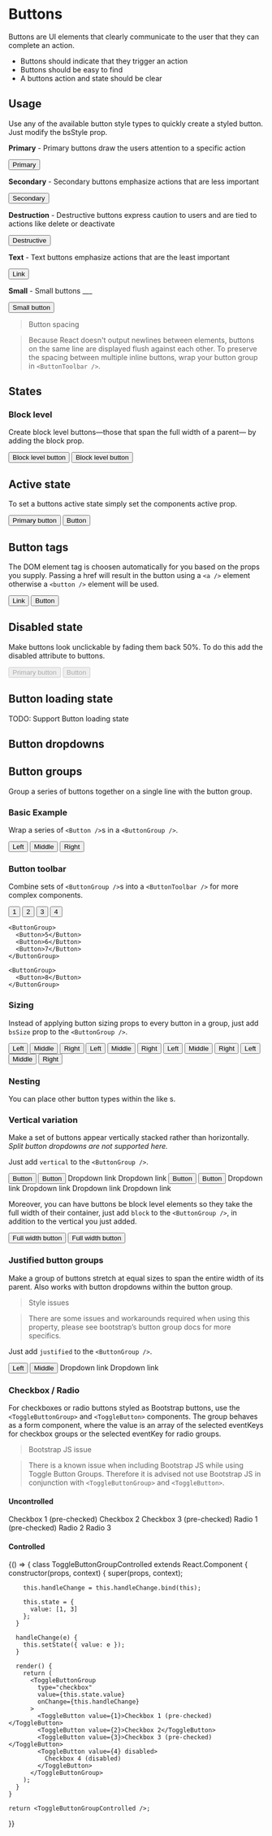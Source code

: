 
<!-- TODO: move this to a better place. Not sure yet!! -->
<!-- Unused Button Styles
  <Button bsStyle="success">Success</Button>
  <Button bsStyle="info">Info</Button>
  <Button bsStyle="warning">Warning</Button>
-->
<PlayGroundCustomProps />

# Buttons

Buttons are UI elements that clearly communicate to the user that they can complete an action.
- Buttons should indicate that they trigger an action
- Buttons should be easy to find
- A buttons action and state should be clear

## Usage

Use any of the available button style types to quickly create a styled button. Just modify the bsStyle prop.

**Primary** - Primary buttons draw the users attention to a specific action

<Playground>
  <ButtonToolbar>
    <Button bsStyle="primary">Primary</Button>
  </ButtonToolbar>
</Playground>

**Secondary** - Secondary buttons emphasize actions that are less important

<Playground>
  <ButtonToolbar>
    <Button>Secondary</Button>
  </ButtonToolbar>
</Playground>

**Destruction** - Destructive buttons express caution to users and are tied to actions like delete or deactivate

<Playground>
  <ButtonToolbar>
    <Button bsStyle="danger">Destructive</Button>
  </ButtonToolbar>
</Playground>

**Text** - Text buttons emphasize actions that are the least important

<Playground>
  <ButtonToolbar>
    <Button bsStyle="link">Link</Button>
  </ButtonToolbar>
</Playground>

**Small** - Small buttons ___

<Playground>
  <ButtonToolbar>
    <Button bsStyle="primary" bsSize="small">Small button</Button>
  </ButtonToolbar>
</Playground>



> Button spacing

> Because React doesn't output newlines between elements, buttons on the same line are displayed flush against each other. To preserve the spacing between multiple inline buttons, wrap your button group in `<ButtonToolbar />`.

## States


### Block level

Create block level buttons—those that span the full width of a parent— by adding the block prop.

<Playground>
  <Button bsStyle="primary" bsSize="large" block>
    Block level button
  </Button>
  <Button bsSize="large" block>
    Block level button
  </Button>
</Playground>

## Active state

To set a buttons active state simply set the components active prop.

<Playground>
  <ButtonToolbar>
    <Button bsStyle="primary" bsSize="large" active>
      Primary button
    </Button>
    <Button bsSize="large" active>
      Button
    </Button>
  </ButtonToolbar>
</Playground>

## Button tags

The DOM element tag is choosen automatically for you based on the props you supply. Passing a href will result in the button using a `<a />` element otherwise a `<button />` element will be used.

<Playground>
  <ButtonToolbar>
    <Button href="#">Link</Button>
    <Button>Button</Button>
  </ButtonToolbar>
</Playground>

## Disabled state

Make buttons look unclickable by fading them back 50%. To do this add the disabled attribute to buttons.

<Playground>
  <ButtonToolbar>
    <Button bsStyle="primary" bsSize="large" disabled>
      Primary button
    </Button>
    <Button bsSize="large" disabled>
      Button
    </Button>
  </ButtonToolbar>
</Playground>

## Button loading state
TODO: Support Button loading state

## Button dropdowns

## Button groups

Group a series of buttons together on a single line with the button group.

### Basic Example

Wrap a series of `<Button />`s in a `<ButtonGroup />`.

<Playground>
  <ButtonGroup>
    <Button>Left</Button>
    <Button>Middle</Button>
    <Button>Right</Button>
  </ButtonGroup>
</Playground>

### Button toolbar

Combine sets of `<ButtonGroup />`s into a `<ButtonToolbar />` for more complex components.

<Playground>
  <ButtonToolbar>
    <ButtonGroup>
      <Button>1</Button>
      <Button>2</Button>
      <Button>3</Button>
      <Button>4</Button>
    </ButtonGroup>

    <ButtonGroup>
      <Button>5</Button>
      <Button>6</Button>
      <Button>7</Button>
    </ButtonGroup>

    <ButtonGroup>
      <Button>8</Button>
    </ButtonGroup>
  </ButtonToolbar>
</Playground>

### Sizing

Instead of applying button sizing props to every button in a group, just add `bsSize` prop to the `<ButtonGroup />`.

<Playground>
  <ButtonToolbar>
    <ButtonGroup bsSize="large">
      <Button>Left</Button>
      <Button>Middle</Button>
      <Button>Right</Button>
    </ButtonGroup>
  </ButtonToolbar>

  <ButtonToolbar>
    <ButtonGroup>
      <Button>Left</Button>
      <Button>Middle</Button>
      <Button>Right</Button>
    </ButtonGroup>
  </ButtonToolbar>

  <ButtonToolbar>
    <ButtonGroup bsSize="small">
      <Button>Left</Button>
      <Button>Middle</Button>
      <Button>Right</Button>
    </ButtonGroup>
  </ButtonToolbar>

  <ButtonToolbar>
    <ButtonGroup bsSize="xsmall">
      <Button>Left</Button>
      <Button>Middle</Button>
      <Button>Right</Button>
    </ButtonGroup>
  </ButtonToolbar>
</Playground>


### Nesting

You can place other button types within the <ButtonGroup /> like <DropdownButton />s.


### Vertical variation

Make a set of buttons appear vertically stacked rather than horizontally. *Split button dropdowns are not supported here.*

Just add `vertical` to the `<ButtonGroup />`.

<Playground>
  <ButtonGroup vertical>
    <Button>Button</Button>
    <Button>Button</Button>
    <DropdownButton title="Dropdown" id="bg-vertical-dropdown-1">
      <MenuItem eventKey="1">Dropdown link</MenuItem>
      <MenuItem eventKey="2">Dropdown link</MenuItem>
    </DropdownButton>
    <Button>Button</Button>
    <Button>Button</Button>
    <DropdownButton title="Dropdown" id="bg-vertical-dropdown-2">
      <MenuItem eventKey="1">Dropdown link</MenuItem>
      <MenuItem eventKey="2">Dropdown link</MenuItem>
    </DropdownButton>
    <DropdownButton title="Dropdown" id="bg-vertical-dropdown-3">
      <MenuItem eventKey="1">Dropdown link</MenuItem>
      <MenuItem eventKey="2">Dropdown link</MenuItem>
    </DropdownButton>
  </ButtonGroup>
</Playground>

Moreover, you can have buttons be block level elements so they take the full width of their container, just add `block` to the `<ButtonGroup />`, in addition to the vertical you just added.

<Playground>
  <ButtonGroup vertical block>
    <Button>Full width button</Button>
    <Button>Full width button</Button>
  </ButtonGroup>
</Playground>

### Justified button groups

Make a group of buttons stretch at equal sizes to span the entire width of its parent. Also works with button dropdowns within the button group.

> Style issues

> There are some issues and workarounds required when using this property, please see bootstrap’s button group docs for more specifics.

Just add `justified` to the `<ButtonGroup />`.

<Playground>
  <ButtonGroup justified>
    <Button href="#">Left</Button>
    <Button href="#">Middle</Button>
    <DropdownButton title="Dropdown" id="bg-justified-dropdown">
      <MenuItem eventKey="1">Dropdown link</MenuItem>
      <MenuItem eventKey="2">Dropdown link</MenuItem>
    </DropdownButton>
  </ButtonGroup>
</Playground>

### Checkbox / Radio

For checkboxes or radio buttons styled as Bootstrap buttons, use the `<ToggleButtonGroup>` and `<ToggleButton>` components. The group behaves as a form component, where the value is an array of the selected eventKeys for checkbox groups or the selected eventKey for radio groups.

> Bootstrap JS issue

> There is a known issue when including Bootstrap JS while using Toggle Button Groups. Therefore it is advised not use Bootstrap JS in conjunction with `<ToggleButtonGroup>` and `<ToggleButton>`.

#### Uncontrolled

<Playground>
  <ButtonToolbar>
    <ToggleButtonGroup type="checkbox" defaultValue={[1, 3]}>
      <ToggleButton value={1}>Checkbox 1 (pre-checked)</ToggleButton>
      <ToggleButton value={2}>Checkbox 2</ToggleButton>
      <ToggleButton value={3}>Checkbox 3 (pre-checked)</ToggleButton>
    </ToggleButtonGroup>
  </ButtonToolbar>

  <ButtonToolbar>
    <ToggleButtonGroup type="radio" name="options" defaultValue={1}>
      <ToggleButton value={1}>Radio 1 (pre-checked)</ToggleButton>
      <ToggleButton value={2}>Radio 2</ToggleButton>
      <ToggleButton value={3}>Radio 3</ToggleButton>
    </ToggleButtonGroup>
  </ButtonToolbar>
</Playground>

#### Controlled

<Playground>
  {() => {
    class ToggleButtonGroupControlled extends React.Component {
      constructor(props, context) {
        super(props, context);

        this.handleChange = this.handleChange.bind(this);

        this.state = {
          value: [1, 3]
        };
      }

      handleChange(e) {
        this.setState({ value: e });
      }

      render() {
        return (
          <ToggleButtonGroup
            type="checkbox"
            value={this.state.value}
            onChange={this.handleChange}
          >
            <ToggleButton value={1}>Checkbox 1 (pre-checked)</ToggleButton>
            <ToggleButton value={2}>Checkbox 2</ToggleButton>
            <ToggleButton value={3}>Checkbox 3 (pre-checked)</ToggleButton>
            <ToggleButton value={4} disabled>
              Checkbox 4 (disabled)
            </ToggleButton>
          </ToggleButtonGroup>
        );
      }
    }

    return <ToggleButtonGroupControlled />;
  }}
</Playground>

<!-- ## Button loading state
TODO: Support Button loading state -->
